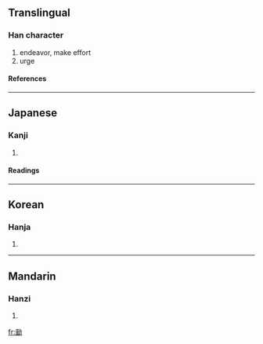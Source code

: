 ==Translingual==
===Han character===
{{Han char|rad=力|as=09|sn=11|four=|canj=一田大尸 (MWKS)}}
# endeavor, make effort
# urge
====References====
{{Han ref|kx=0148.120|dkj=02388|dj=0333.220|hdz=10375.010|uh=52D4|ud=21204}}
----


==Japanese==
===Kanji===
{{ja-kanji|grade=|rs=力09}}
# {{defn|Japanese}} 
====Readings====
{{ja-readings|on=[[べん]] (ben), [[めん]] (men), [[びん]] (bin), [[みん]] (min)|kun=[[つとめる]] (tsutomeru), [[すすめる]] (susumeru)}}
----
==Korean==
===Hanja===
{{ko-hanja|hangeul=민|rv=min|mr=min}}
# {{defn|Korean}}
----
==Mandarin==
===Hanzi===
{{cmn-hanzi|pin=miǎn (mian3)|wg=mien<sup>3</sup>}}
# {{defn|Mandarin}}

[[fr:勔]]